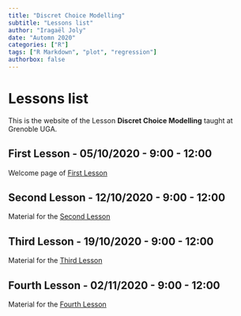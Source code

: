 ```yaml
---
title: "Discret Choice Modelling"
subtitle: "Lessons list"
author: "Iragaël Joly"
date: "Automn 2020"
categories: ["R"]
tags: ["R Markdown", "plot", "regression"]
authorbox: false
---
```


# Lessons list

This is the website of the Lesson **Discret Choice Modelling** taught at Grenoble UGA.

## First Lesson - 05/10/2020 - 9:00 - 12:00

Welcome page of [First Lesson](../post/2020-10-05-first-lesson-october-2020)

## Second Lesson - 12/10/2020 - 9:00 - 12:00

Material for the [Second Lesson](../post/2020-10-12-second-lesson-october-2020) 

## Third Lesson - 19/10/2020 - 9:00 - 12:00

Material for the [Third Lesson](../post/2020-10-19-third-lesson-october-2020) 

## Fourth Lesson - 02/11/2020 - 9:00 - 12:00

Material for the [Fourth Lesson](../post/2020-11-02-fourth-lesson-november-2020) 
